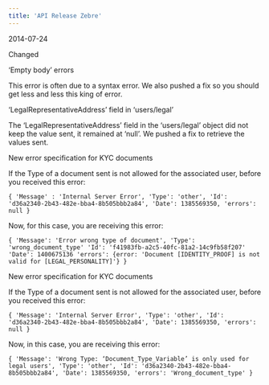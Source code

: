 ```yaml
---  
title: 'API Release Zebre'  
---  
```

<span class="date">2014-07-24</span>  
  
  
<div class="pill pill-purple">Changed</div>  
  

‘Empty body’ errors  

This error is often due to a syntax error. We also pushed a fix so you should get less and less this king of error.  

‘LegalRepresentativeAddress’ field in ‘users/legal’  

The ‘LegalRepresentativeAddress’ field in the ‘users/legal’ object did not keep the value sent, it remained at ‘null’. We pushed a fix to retrieve the values sent.  

New error specification for KYC documents  

If the Type of a document sent is not allowed for the associated user, before you received this error:  

`{ 'Message' : 'Internal Server Error', 'Type': 'other', 'Id': 'd36a2340-2b43-482e-bba4-8b505bbb2a84', 'Date': 1385569350, 'errors': null }`  

Now, for this case, you are receiving this error:  

`{ 'Message': 'Error wrong type of document', 'Type': 'wrong_document_type' 'Id': 'f41983fb-a2c5-40fc-81a2-14c9fb58f207' 'Date': 1400675136 'errors': {error: 'Document [IDENTITY_PROOF] is not valid for [LEGAL_PERSONALITY]'} }`

New error specification for KYC documents  

If the Type of a document sent is not allowed for the associated user, before you received this error:  

`{ 'Message': 'Internal Server Error', 'Type': 'other', 'Id': 'd36a2340-2b43-482e-bba4-8b505bbb2a84', 'Date': 1385569350, 'errors': null }`  

Now, in this case, you are receiving this error:  

`{ 'Message': 'Wrong Type: ‘Document_Type_Variable’ is only used for legal users', 'Type': 'other', 'Id': 'd36a2340-2b43-482e-bba4-8b505bbb2a84', 'Date': 1385569350, 'errors': 'Wrong_document_type' }`